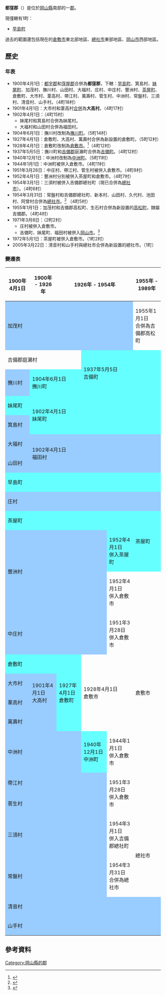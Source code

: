 {{日本郡
| 郡 = 都窪郡
| 日文原名 = 都窪郡
| 平假名 = つくぼぐん
| 羅馬字拼音 = Tsukubo-gun
| 地圖 = [[File:Map_Hayashima_en,.png|250px]]
| 都道府縣 = 岡山縣
| 編號 = 
| 町 = 1
| 村 = 
| 經度 = 
| 緯度 = 
| 註記 = 
|}}
'''都窪郡'''（{{jpn|j=都窪郡|hg=つくぼぐん|rm=Tsukubo gun|f=y}}）是位於[[岡山縣|岡山縣]]南部的一[[郡|郡]]。

現僅轄有1町：
* [[早島町|早島町]]

過去的範圍還包括現在的[[倉敷市|倉敷市]]東北部地區、[[總社市|總社市]]東部地區、[[岡山市|岡山市]]西部地區。

==歷史==
===年表===
* 1900年4月1日：[[都宇郡|都宇郡]]和[[窪屋郡|窪屋郡]]合併為'''都窪郡'''，下轄：[[早島町|早島町]]、箕島村、[[妹尾町|妹尾町]]、加茂村、撫川村、山田村、大福村、庄村、中庄村、豐洲村、[[茶屋町|茶屋町]]、倉敷町、大市村、葦高村、帶江村、萬壽村、菅生村、中洲村、常盤村、三須村、清音村、山手村。（4町18村）
* 1901年4月1日：大市村和葦高村[[市町村合併|合併]]為'''大高村'''。（4町17村）
* 1902年4月1日：（4町15村）
** 妹尾村和箕島村合併為妹尾村。
** 大福村和山田村合併為福田村。
* 1904年6月1日：撫川村改制為[[撫川町|撫川町]]。（5町14村）
* 1927年4月1日：倉敷町、大高村、萬壽村合併為新設置的倉敷町。（5町12村）
* 1928年4月1日：倉敷町改制為[[倉敷市|倉敷市]]。<ref>{{cite web| title=市の沿革| url=http://www.city.kurashiki.okayama.jp/dd.aspx?menuid=1138| publisher=倉敷市政府| accessdate=2012-02-01| language=ja| archive-date=2013-12-13| archive-url=https://web.archive.org/web/20131213050351/http://www.city.kurashiki.okayama.jp/dd.aspx?menuid=1138| dead-url=no}}</ref>（4町12村）
* 1937年5月5日：撫川町和[[吉備郡|吉備郡]]庭瀨町合併為[[吉備町|吉備町]]。（4町12村）
* 1940年12月1日：中洲村改制為[[中洲町|中洲町]]。（5町11村）
* 1944年1月1日：中洲町被併入倉敷市。（4町11村）
* 1951年3月28日：中庄村、帶江村、菅生村被併入倉敷市。（4町8村）
* 1952年4月1日：豐洲村分別被併入茶屋町和倉敷市。（4町7村）
* 1954年3月1日：三須村被併入吉備郡總社町（現已合併為[[總社市|總社市]]）。（4町6村）
* 1954年3月31日：常盤村和吉備郡總社町、新本村、山田村、久代村、池田村、阿曾村合併為[[總社市|總社市]]。<ref>{{cite web| title=概要・沿革| url=http://www.city.soja.okayama.jp/shisei/sojashi_ni_tsuite/gaiyo_enkaku.jsp| accessdate=2012-02-08| publisher=總社市政府| language=ja| deadurl=yes| archiveurl=https://web.archive.org/web/20111028105351/http://www.city.soja.okayama.jp/shisei/sojashi_ni_tsuite/gaiyo_enkaku.jsp| archivedate=2011-10-28}}</ref> （4町5村）
* 1955年1月1日：加茂村和吉備郡高松町、生石村合併為新設置的[[高松町|高松町]]，隸屬吉備郡。（4町4村）
* 1971年3月8日：（2町2村）
** 庄村被併入倉敷市。
** 吉備町、妹尾町、福田村被併入[[岡山市|岡山市]]。<ref>{{cite web| title=岡山市のプロフィール　市域の広がり［市域変遷図］| url=http://www.city.okayama.jp/okayama/okayama_00025.html| publisher=岡山市政府| accessdate=2012-01-29| language=ja| archive-url=https://web.archive.org/web/20161016095716/http://www.city.okayama.jp/okayama/okayama_00025.html| archive-date=2016-10-16| dead-url=yes}}</ref>
* 1972年5月1日：茶屋町被併入倉敷市。（1町2村）
* 2005年3月22日：清音村和山手村與總社市合併為新設置的總社市。（1町）

===變遷表===
{| class="wikitable" style="font-size:x-small"
|-
! 1900年4月1日
! 1900年 - 1926年
! colspan=3 | 1926年 - 1954年
! colspan=2 | 1955年 - 1989年
! 1989年 - 現在
! 現在
|-
| colspan=5 style="background-color:#9cf;" | 加茂村
| 1955年1月1日<br />合併為吉備郡高松町
| 1971年1月8日<br />併入岡山市
| rowspan=7 | 岡山市
| rowspan=3 | 2009年4月1日<br />岡山市北區
|-
| colspan=3 | 吉備郡庭瀨村
| rowspan=2 colspan=3 style="background-color:#6ff;" | 1937年5月5日<br />吉備町
| rowspan=6 | 1971年3月8日<br />併入岡山市
|-
| style="background-color:#9cf;" | 撫川村
| colspan=2 style="background-color:#6ff;" | 1904年6月1日<br />撫川町
|-
| style="background-color:#6ff;" | 妹尾町
| rowspan=2 colspan=5 style="background-color:#6ff;" | 1902年4月1日<br />妹尾町
| rowspan=4 | 2009年4月1日<br />岡山市南區
|-
| style="background-color:#9cf;" | 箕島村
|-
| style="background-color:#9cf;" | 大福村
| rowspan=2 colspan=5 style="background-color:#9cf;" | 1902年4月1日<br />福田村
|-
| style="background-color:#9cf;" | 山田村
|-
| colspan=9 style="background-color:#6ff;" | 早島町
|-
| colspan=6 style="background-color:#9cf;" | 庄村
| 1971年3月8日<br />併入倉敷市
| rowspan=12 colspan=2 | 倉敷市
|-
| colspan=5 style="background-color:#6ff;" | 茶屋町
| rowspan=2 style="background-color:#6ff;" | 茶屋町
| rowspan=2 | 1972年5月1日<br />併入倉敷市
|-
| rowspan=2 colspan=4 style="background-color:#9cf;" | 豐洲村
| style="background-color:#6ff;" | 1952年4月1日<br />併入茶屋町
|-
| 1952年4月1日<br />併入倉敷市
| rowspan=9 colspan=2 | 倉敷市
|-
| colspan=4 style="background-color:#9cf;" | 中庄村
| 1951年3月28日<br />併入倉敷市
|-
| colspan=2 style="background-color:#6ff;" | 倉敷町
| rowspan=4 style="background-color:#6ff;" | 1927年4月1日<br />倉敷町
| rowspan=4 colspan=2 | 1928年4月1日<br />倉敷市
|-
| style="background-color:#9cf;" | 大市村
| rowspan="2" style="background-color:#9cf;" | 1901年4月1日<br />大高村
|-
| style="background-color:#9cf;" | 葦高村
|-
| colspan=2 style="background-color:#9cf;" | 萬壽村
|-
| colspan=3 style="background-color:#9cf;" | 中洲村
| style="background-color:#6ff;" | 1940年12月1日<br />中洲町
| 1944年1月1日<br />併入倉敷市
|-
| colspan=4 style="background-color:#9cf;" | 帶江村
| rowspan=2 | 1951年3月28日<br />併入倉敷市
|-
| colspan=4 style="background-color:#9cf;" | 菅生村
|-
| colspan=4 style="background-color:#9cf;" | 三須村
| 1954年3月1日<br />併入吉備郡總社町
| rowspan=2 colspan=2 | 總社市
| rowspan=4 colspan=2 | 2005年3月22日<br />合併總社市
|-
| colspan=4 style="background-color:#9cf;" | 常盤村
| 1954年3月31日<br />合併為總社市
|-
| colspan=7 style="background-color:#9cf;" | 清音村
|-
| colspan=7 style="background-color:#9cf;" | 山手村
|}

==參考資料==
{{reflist}}

{{岡山縣}}

[[Category:岡山縣的郡|Category:岡山縣的郡]]